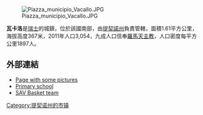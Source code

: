 [[Image:Piazza_municipio_Vacallo.JPG|right]]

'''瓦卡洛'''是[[瑞士|瑞士]]的城鎮，位於該國南部，由[[提契諾州|提契諾州]]負責管轄，面積1.61平方公里，海拔高度367米，2011年人口3,054，九成人口信奉[[羅馬天主教|羅馬天主教]]，人口密度每平方公里1897人。

==外部連結==
* [https://web.archive.org/web/20130529055509/http://www.sevac.ch/pages/vacallo/index.html Page with some pictures] {{it icon}}
* [http://www.sevac.ch/ Primary school] {{it icon}}
* [https://web.archive.org/web/20060212063925/http://www.savbasket.ch/ SAV Basket team] {{it icon}}

{{Authority control}}
{{Switzerland-geo-stub}}
[[Category:提契诺州的市镇|Category:提契诺州的市镇]]